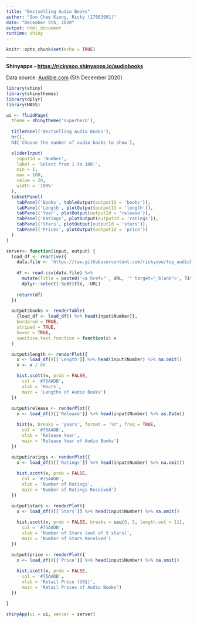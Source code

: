 ---
title: "Bestselling Audio Books"
author: "Soo Chee Kiong, Ricky (17083991)"
date: "December 5th, 2020"
output: html_document
runtime: shiny
---

```{r setup, include=FALSE}
knitr::opts_chunk$set(echo = TRUE)
```

---

**Shinyapps - [https://rickysoo.shinyapps.io/audiobooks](https://rickysoo.shinyapps.io/audiobooks)**

Data source: [Audible.com](https://www.audible.com/adblbestsellers) (5th December 2020)


```{r main, message=FALSE}
library(shiny)
library(shinythemes)
library(dplyr)
library(MASS)

ui <- fluidPage(
  theme = shinytheme('superhero'),
  
  titlePanel('Bestselling Audio Books'),
  hr(),
  h3('Choose the number of audio books to show'),

  sliderInput(
    inputId = 'Number',
    label = 'Select from 1 to 100:',
    min = 1,
    max = 100,
    value = 20,
    width = '100%'
  ),
  tabsetPanel(
    tabPanel('Books', tableOutput(outputId = 'books')),
    tabPanel('Length', plotOutput(outputId = 'length')),
    tabPanel('Year', plotOutput(outputId = 'release')),
    tabPanel('Ratings', plotOutput(outputId = 'ratings')),
    tabPanel('Stars', plotOutput(outputId = 'stars')),
    tabPanel('Prices', plotOutput(outputId = 'price'))
  )
)

server<- function(input, output) {
  load_df <- reactive({
    data.file <- 'https://raw.githubusercontent.com/rickysoo/top_audiobooks/main/audiobooks-20201205.csv'
    
    df <- read.csv(data.file) %>%
      mutate(Title = paste0('<a href="', URL, '" target="_blank">', Title, '</a>')) %>%
      dplyr::select(-Subtitle, -URL)
    
    return(df)
  })

  output$books <- renderTable(
    {load_df <- load_df() %>% head(input$Number)},
    bordered = TRUE,
    striped = TRUE,
    hover = TRUE,
    sanitize.text.function = function(x) x
  )

  output$length <- renderPlot({
    x <- load_df()[['Length']] %>% head(input$Number) %>% na.omit()
    x <- x / 60

    hist.scott(x, prob = FALSE,
      col = '#75AADB',
      xlab = 'Hours',
      main = 'Lengths of Audio Books')
  })
  
  output$release <- renderPlot({
    x <- load_df()[['Release']] %>% head(input$Number) %>% as.Date()

    hist(x, breaks = 'years', format = '%Y', freq = TRUE,
      col = '#75AADB', 
      xlab = 'Release Year',
      main = 'Release Year of Audio Books')
  })
  
  output$ratings <- renderPlot({
    x <- load_df()[['Ratings']] %>% head(input$Number) %>% na.omit()

    hist.scott(x, prob = FALSE,
      col = '#75AADB',
      xlab = 'Number of Ratings',
      main = 'Number of Ratings Received')
  })
  
  output$stars <- renderPlot({
    x <- load_df()[['Stars']] %>% head(input$Number) %>% na.omit()

    hist.scott(x, prob = FALSE, breaks = seq(0, 5, length.out = 11),
      col = '#75AADB',
      xlab = 'Number of Stars (out of 5 stars)',
      main = 'Number of Stars Received')
  })
  
  output$price <- renderPlot({
    x <- load_df()[['Price']] %>% head(input$Number) %>% na.omit()

    hist.scott(x, prob = FALSE,
      col = '#75AADB',
      xlab = 'Retail Price (US$)',
      main = 'Retail Prices of Audio Books')
  })
  
}

shinyApp(ui = ui, server = server)
```
